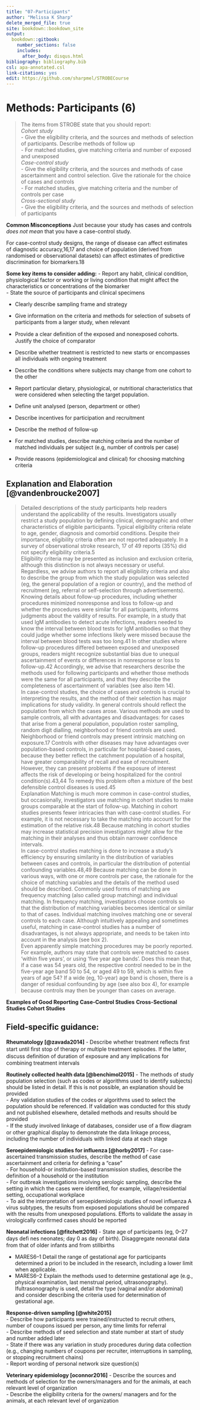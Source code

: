 ---
title: "07-Participants"
author: "Melissa K Sharp"
delete_merged_file: true
site: bookdown::bookdown_site
output:
  bookdown::gitbook:
    number_sections: false 
    includes: 
      after_body: disqus.html
bibliography: bibliography.bib
csl: apa-annotated.csl
link-citations: yes
edit: https://github.com/sharpmel/STROBECourse
---

# Methods: Participants (6)
> The items from STROBE state that you should report:   
*Cohort study*    
    - Give the eligibility criteria, and the sources and methods of selection of participants. Describe methods of follow up   
    - For matched studies, give matching criteria and number of exposed and unexposed  
*Case-control study*    
    - Give the eligibility criteria, and the sources and methods of case ascertainment and control selection. Give the rationale for the choice of cases and controls  
    - For matched studies, give matching criteria and the number of controls per case  
*Cross-sectional study*  
    - Give the eligibility criteria, and the sources and methods of selection of participants  

**Common Misconceptions**
Just because your study has cases and controls *does not mean* that you have a case-control study. 

For case-control study designs, the range of disease can affect estimates of diagnostic accuracy,16,17 and choice of population (derived from randomised or observational datasets) can affect estimates of predictive discrimination for biomarkers.18  

**Some key items to consider adding:** 
-	Report any habit, clinical condition, physiological factor or working or living condition that might affect the characteristics or concentrations of the biomarker  
-	State the source of participants and clinical specimens

- Clearly describe sampling frame and strategy  
- Give information on the criteria and methods for selection of subsets of participants from a larger study, when relevant

-	Provide a clear deﬁnition of the exposed and nonexposed cohorts. Justify the choice of comparator  
- Describe whether treatment is restricted to new starts or encompasses all individuals with ongoing treatment

-	 Describe the conditions where subjects may change from one cohort to the other  

-	Report particular dietary, physiological, or nutritional characteristics that were considered when selecting the target population.  
-	Define unit analysed (person, department or other)  

-	Describe incentives for participation and recruitment  
-	Describe the method of follow-up 

-	For matched studies, describe matching criteria and the number of matched individuals per subject (e.g, number of controls per case)  
-	Provide reasons (epidemiological and clinical) for choosing matching criteria  

## Explanation and Elaboration [@vandenbroucke2007]
> Detailed descriptions of the study participants help readers understand the applicability of the results. Investigators usually restrict a study population by defining clinical, demographic and other characteristics of eligible participants. Typical eligibility criteria relate to age, gender, diagnosis and comorbid conditions. Despite their importance, eligibility criteria often are not reported adequately. In a survey of observational stroke research, 17 of 49 reports (35%) did not specify eligibility criteria.5
</br>
Eligibility criteria may be presented as inclusion and exclusion criteria, although this distinction is not always necessary or useful. Regardless, we advise authors to report all eligibility criteria and also to describe the group from which the study population was selected (eg, the general population of a region or country), and the method of recruitment (eg, referral or self-selection through advertisements). 
</br>
Knowing details about follow-up procedures, including whether procedures minimized nonresponse and loss to follow-up and whether the procedures were similar for all participants, informs judgments about the validity of results.
For example, in a study that used IgM antibodies to detect acute infections, readers needed to know the interval between blood tests for IgM antibodies so that they could judge whether some infections likely were missed because the interval between blood tests was too long.41 In other studies where follow-up procedures differed between exposed and unexposed groups, readers might recognize substantial bias due to unequal ascertainment of events or differences in nonresponse or loss to follow-up.42 Accordingly, we advise that researchers describe the methods used for following participants and whether those methods were the same for all participants, and that they describe the completeness of ascertainment of variables (see also item 14).
</br>
In case-control studies, the choice of cases and controls is crucial to interpreting the results, and the method of their selection has major implications for study validity. In general controls should reflect the population from which the cases arose. Various methods are used to sample controls, all with advantages and disadvantages: for cases that arise from a general population, population roster sampling, random digit dialling, neighborhood or friend controls are used. Neighborhood or friend controls may present intrinsic matching on exposure.17 Controls with other diseases may have advantages over population-based controls, in particular for hospital-based cases, because they better reflect the catchment population of a hospital, have greater comparability of recall and ease of recruitment. However, they can present problems if the exposure of interest affects the risk of developing or being hospitalized for the control condition(s).43,44 To remedy this problem often a mixture of the best defensible control diseases is used.45
</br>
Explanation Matching is much more common in case-control studies, but occasionally, investigators use matching in cohort studies to make groups comparable at the start of follow-up. Matching in cohort studies presents fewer intricacies than with case-control studies. For example, it is not necessary to take the matching into account for the estimation of the relative risk.48 Because matching in cohort studies may increase statistical precision investigators might allow for the matching in their analyses and thus obtain narrower confidence intervals.
</br>
In case-control studies matching is done to increase a study’s efficiency by ensuring similarity in the distribution of variables between cases and controls, in particular the distribution of potential confounding variables.48,49 Because matching can be done in various ways, with one or more controls per case, the rationale for the choice of matching variables and the details of the method used should be described. Commonly used forms of matching are frequency matching (also called group matching) and individual matching. In frequency matching, investigators choose controls so that the distribution of matching variables becomes identical or similar to that of cases. Individual matching involves matching one or several controls to each case. Although intuitively appealing and sometimes useful, matching in case-control studies has a number of disadvantages, is not always appropriate, and needs to be taken into account in the analysis (see box 2).
</br>
Even apparently simple matching procedures may be poorly reported. For example, authors may state that controls were matched to cases ‘within five years’, or using ‘five year age bands’. Does this mean that, if a case was 54 years old, the respective control needed to be in the five-year age band 50 to 54, or aged 49 to 59, which is within five years of age 54? If a wide (eg, 10-year) age band is chosen, there is a danger of residual confounding by age (see also box 4), for example because controls may then be younger than cases on average.
</br>

**Examples of Good Reporting**
**Case-Control Studies**
**Cross-Sectional Studies**
**Cohort Studies**

<h2> Field-specific guidance:</h2>
**Rheumatology [@zavada2014]**
-	Describe whether treatment reﬂects ﬁrst start until ﬁrst stop of therapy or multiple treatment episodes. If the latter, discuss deﬁnition of duration of exposure and any implications for combining treatment intervals  

**Routinely collected health data [@benchimol2015]**
-	The methods of study population selection (such as codes or algorithms used to identify subjects) should be listed in detail. If this is not possible, an explanation should be provided  
-	Any validation studies of the codes or algorithms used to select the population should be referenced. If validation was conducted for this study and not published elsewhere, detailed methods and results should be provided  
-	If the study involved linkage of databases, consider use of a ﬂow diagram or other graphical display to demonstrate the data linkage process, including the number of individuals with linked data at each stage  

**Seroepidemiologic studies for influenza [@horby2017]**
-	For case-ascertained transmission studies, describe the method of case ascertainment and criteria for defining a “case”  
-	For household-or institution-based transmission studies, describe the definition of a household or the institution  
-	For outbreak investigations involving serologic sampling, describe the setting in which the cases were identified, for example, village/residential setting, occupational workplace  
-	To aid the interpretation of seroepidemiologic studies of novel influenza A virus subtypes, the results from exposed populations should be compared with the results from unexposed populations.  Efforts to validate the assay in virologically confirmed cases should be reported  

**Neonatal infections [@fitchett2016]**
-	State age of participants (eg, 0–27 days deﬁ nes neonates; day 0 as day of birth). Disaggregate neonatal data from that of older infants and from stillbirths  

-	MARES6–1 Detail the range of gestational age for participants determined a priori to be included in the research, including a lower limit when applicable.  
-	MARES6–2 Explain the methods used to determine gestational age (e.g., physical examination, last menstrual period, ultrasonography). Ifultrasonography is used, detail the type (vaginal and/or abdominal) and consider describing the criteria used for determination of gestational age.  

**Response-driven sampling [@white2015]**  
-	Describe how participants were trained/instructed to recruit others, number of coupons issued per person, any time limits for referral  
-	Describe methods of seed selection and state number at start of study and number added later  
-	State if there was any variation in study procedures during data collection (e.g., changing numbers of coupons per recruiter, interruptions in sampling, or stopping recruitment chains)  
-	Report wording of personal network size question(s)  

**Veterinary epidemiology [oconnor2016]**
-	Describe the sources and methods of selection for the owners/managers and for the animals, at each relevant level of organization  
-	Describe the eligibility criteria for the owners/ managers and for the animals, at each relevant level of organization  